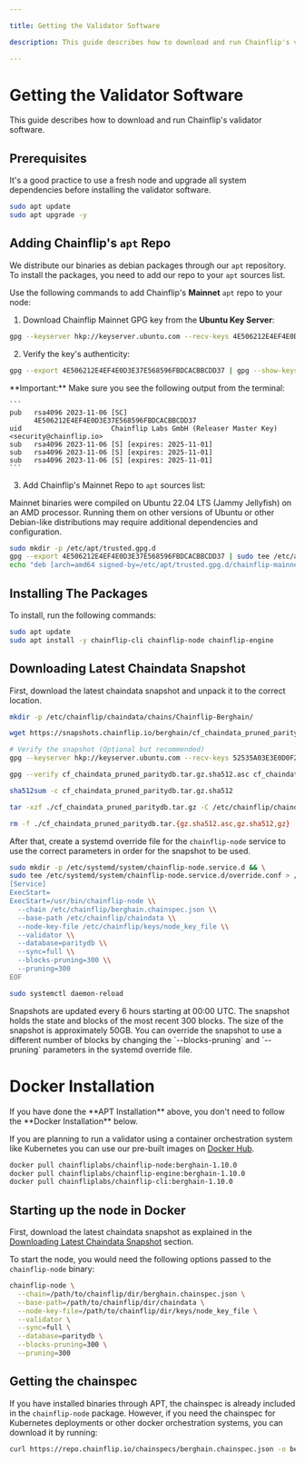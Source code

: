```yaml
---

title: Getting the Validator Software

description: This guide describes how to download and run Chainflip's validator software.

---
```




# Getting the Validator Software

This guide describes how to download and run Chainflip's validator software.

## Prerequisites
It's a good practice to use a fresh node and upgrade all system dependencies before installing the validator software.

```bash copy
sudo apt update
sudo apt upgrade -y
```

## Adding Chainflip's `apt` Repo

We distribute our binaries as debian packages through our `apt` repository. To install the packages, you need to add our repo to your `apt` sources list.

Use the following commands to add Chainflip's **Mainnet** `apt` repo to your node:

1. Download Chainflip Mainnet GPG key from the **Ubuntu Key Server**:

```bash copy
gpg --keyserver hkp://keyserver.ubuntu.com --recv-keys 4E506212E4EF4E0D3E37E568596FBDCACBBCDD37
```

2. Verify the key's authenticity:

```bash copy
gpg --export 4E506212E4EF4E0D3E37E568596FBDCACBBCDD37 | gpg --show-keys
```

<Callout type="warning">
    **Important:** Make sure you see the following output from the terminal:

    ```
    pub   rsa4096 2023-11-06 [SC]
          4E506212E4EF4E0D3E37E568596FBDCACBBCDD37
    uid                      Chainflip Labs GmbH (Releaser Master Key) <security@chainflip.io>
    sub   rsa4096 2023-11-06 [S] [expires: 2025-11-01]
    sub   rsa4096 2023-11-06 [S] [expires: 2025-11-01]
    sub   rsa4096 2023-11-06 [S] [expires: 2025-11-01]
    ```
</Callout>

3. Add Chainflip's Mainnet Repo to `apt` sources list:

<Callout type="info">
Mainnet binaries were compiled on Ubuntu 22.04 LTS (Jammy Jellyfish) on an AMD processor. Running them on other versions of Ubuntu or other Debian-like distributions may require additional dependencies and configuration.
</Callout>

```bash copy
sudo mkdir -p /etc/apt/trusted.gpg.d
gpg --export 4E506212E4EF4E0D3E37E568596FBDCACBBCDD37 | sudo tee /etc/apt/trusted.gpg.d/chainflip-mainnet.gpg
echo "deb [arch=amd64 signed-by=/etc/apt/trusted.gpg.d/chainflip-mainnet.gpg] https://pkgs.chainflip.io/ubuntu/ jammy berghain" | sudo tee /etc/apt/sources.list.d/chainflip-berghain-mainnet.list
```

## Installing The Packages

To install, run the following commands:

```bash copy
sudo apt update
sudo apt install -y chainflip-cli chainflip-node chainflip-engine
```

## Downloading Latest Chaindata Snapshot

First, download the latest chaindata snapshot and unpack it to the correct location.

```bash copy
mkdir -p /etc/chainflip/chaindata/chains/Chainflip-Berghain/

wget https://snapshots.chainflip.io/berghain/cf_chaindata_pruned_paritydb.tar.{gz.sha512.asc,gz.sha512,gz}

# Verify the snapshot (Optional but recommended)
gpg --keyserver hkp://keyserver.ubuntu.com --recv-keys 52535A03E3E0D0F29920EF94927F07FF64652243

gpg --verify cf_chaindata_pruned_paritydb.tar.gz.sha512.asc cf_chaindata_pruned_paritydb.tar.gz.sha512

sha512sum -c cf_chaindata_pruned_paritydb.tar.gz.sha512

tar -xzf ./cf_chaindata_pruned_paritydb.tar.gz -C /etc/chainflip/chaindata/chains/Chainflip-Berghain/

rm -f ./cf_chaindata_pruned_paritydb.tar.{gz.sha512.asc,gz.sha512,gz}
```

After that, create a systemd override file for the `chainflip-node` service to use the correct parameters in order for the snapshot to be used.

```bash copy
sudo mkdir -p /etc/systemd/system/chainflip-node.service.d && \
sudo tee /etc/systemd/system/chainflip-node.service.d/override.conf > /dev/null <<EOF
[Service]
ExecStart=
ExecStart=/usr/bin/chainflip-node \\
  --chain /etc/chainflip/berghain.chainspec.json \\
  --base-path /etc/chainflip/chaindata \\
  --node-key-file /etc/chainflip/keys/node_key_file \\
  --validator \\
  --database=paritydb \\
  --sync=full \\
  --blocks-pruning=300 \\
  --pruning=300
EOF

sudo systemctl daemon-reload
```

<Callout type="info">
Snapshots are updated every 6 hours starting at 00:00 UTC. The snapshot holds the state and blocks of the most recent 300 blocks. The size of the snapshot is approximately 50GB.
You can override the snapshot to use a different number of blocks by changing the `--blocks-pruning` and `--pruning` parameters in the systemd override file.
</Callout>

# Docker Installation

<Callout type="warning">
If you have done the **APT Installation** above, you don't need to follow the **Docker Installation** below.
</Callout>

If you are planning to run a validator using a container orchestration system like Kubernetes you can use our pre-built images on [Docker Hub](https://hub.docker.com/u/chainfliplabs).

```bash copy
docker pull chainfliplabs/chainflip-node:berghain-1.10.0
docker pull chainfliplabs/chainflip-engine:berghain-1.10.0
docker pull chainfliplabs/chainflip-cli:berghain-1.10.0
```

## Starting up the node in Docker

First, download the latest chaindata snapshot as explained in the [Downloading Latest Chaindata Snapshot](#downloading-latest-chaindata-snapshot) section.

To start the node, you would need the following options passed to the `chainflip-node` binary:

```bash copy
chainflip-node \
  --chain=/path/to/chainflip/dir/berghain.chainspec.json \
  --base-path=/path/to/chainflip/dir/chaindata \
  --node-key-file=/path/to/chainflip/dir/keys/node_key_file \
  --validator \
  --sync=full \
  --database=paritydb \
  --blocks-pruning=300 \
  --pruning=300
```

## Getting the chainspec
If you have installed binaries through APT, the chainspec is already included in the `chainflip-node` package. However, if you need the chainspec for Kubernetes deployments or other docker orchestration systems, you can download it by running:

```bash copy
curl https://repo.chainflip.io/chainspecs/berghain.chainspec.json -o berghain.chainspec.json
```
